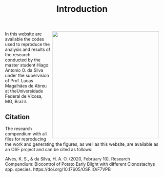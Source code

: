 % Introduction

<img src = "figs/screeningbox.png" width = 350px align = right> In this website are available the codes used to reproduce the analysis and results of the research conducted by the master student Hiago Antonio O. da Silva under the supervision of Prof. Lucas Magalhães de Abreu at theUniversidade Federal de Vicosa, MG, Brazil.

  

## Citation

The research compendium with all files for reproducing the work and generating the figures, as well as this website, are available as an OSF project and can be cited as follows:

Alves, K. S., & da Silva, H. A. O. (2020, February 10). Research Compendium: Biocontrol of Potato Early Blight with different Clonostachys spp. species. https://doi.org/10.17605/OSF.IO/F7VPB



